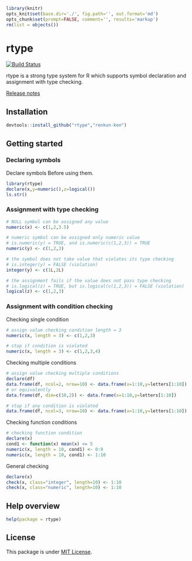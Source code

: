 ```r
library(knitr)
opts_knit$set(base.dir='./', fig.path='', out.format='md')
opts_chunk$set(prompt=FALSE, comment='', results='markup')
rm(list = objects())
```

# rtype

[![Build Status](https://travis-ci.org/renkun-ken/rtype.png?branch=master)](https://travis-ci.org/renkun-ken/rtype)

rtype is a strong type system for R which supports symbol declaration and assignment with type checking.

[Release notes](https://github.com/renkun-ken/rtype/releases)

## Installation

```r
devtools::install_github("rtype","renkun-ken")
```

## Getting started

### Declaring symbols

Declare symbols Before using them.

```r
library(rtype)
declare(x,y=numeric(),z=logical())
ls.str()
```

### Assignment with type checking

```r
# NULL symbol can be assigned any value
numeric(x) <- c(1,2,3.5)

# numeric symbol can be assigned only numeric value
# is.numeric(y) = TRUE, and is.numeric(c(1,2,3)) = TRUE
numeric(y) <- c(1,2,3)

# the symbol does not take value that violates its type checking
# is.integer(y) = FALSE (violation)
integer(y) <- c(1L,2L)

# the assignment fails if the value does not pass type checking
# is.logical(z) = TRUE, but is.logical(c(1,2,3)) = FALSE (violation)
logical(z) <- c(1,2,3)
```

### Assignment with condition checking

Checking single condition

```r
# assign value checking condition length = 3
numeric(x, length = 3) <- c(1,2,3)

# stop if condition is violated
numeric(x, length = 3) <- c(1,2,3,4)
```


Checking multiple conditions

```r
# assign value checking multiple conditions
declare(df)
data.frame(df, ncol=2, nrow=10) <- data.frame(x=1:10,y=letters[1:10])
# or equivalently
data.frame(df, dim=c(10,2)) <- data.frame(x=1:10,y=letters[1:10])

# stop if any condition is violated
data.frame(df, ncol=3, nrow=10) <- data.frame(x=1:10,y=letters[1:10])
```

Checking function conditions

```r
# checking function condition
declare(x)
cond1 <- function(x) mean(x) <= 5
numeric(x, length = 10, cond1) <- 0:9
numeric(x, length = 10, cond1) <- 1:10
```

General checking

```r
declare(x)
check(x, class="integer", length=10) <- 1:10
check(x, class="numeric", length=10) <- 1:10
```

## Help overview

```r
help(package = rtype)
```

## License

This package is under [MIT License](http://opensource.org/licenses/MIT).
